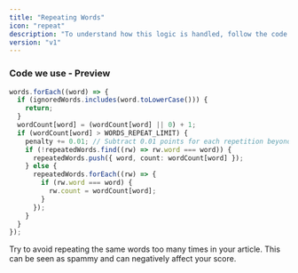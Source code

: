 ```yaml
---
title: "Repeating Words"
icon: "repeat"
description: "To understand how this logic is handled, follow the code here: <a href='https://github.com/perisicnikola37/dev-to-rater/blob/v2.x/analyzer/src/core/implementations/calculateRepeatingWordsScore.ts' target='_blank'>Code in repository</a>"
version: "v1"
---
```


### Code we use - Preview

```typescript typescript
words.forEach((word) => {
  if (ignoredWords.includes(word.toLowerCase())) {
    return;
  }
  wordCount[word] = (wordCount[word] || 0) + 1;
  if (wordCount[word] > WORDS_REPEAT_LIMIT) {
    penalty += 0.01; // Subtract 0.01 points for each repetition beyond the allowed limit
    if (!repeatedWords.find((rw) => rw.word === word)) {
      repeatedWords.push({ word, count: wordCount[word] });
    } else {
      repeatedWords.forEach((rw) => {
        if (rw.word === word) {
          rw.count = wordCount[word];
        }
      });
    }
  }
});
```

<Tip>
  Try to avoid repeating the same words too many times in your article. This can
  be seen as spammy and can negatively affect your score.
</Tip>
